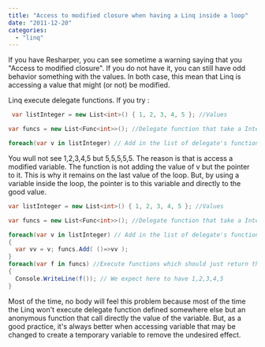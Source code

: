 ```yaml
---
title: "Access to modified closure when having a Linq inside a loop"
date: "2011-12-20"
categories: 
  - "linq"
---
```


If you have Resharper, you can see sometime a warning saying that you "Access to modified closure". If you do not have it, you can still have odd behavior something with the values. In both case, this mean that Linq is accessing a value that might (or not) be modified.

Linq execute delegate functions. If you try :


```csharp
 var listInteger = new List<int>() { 1, 2, 3, 4, 5 }; //Values

var funcs = new List<Func<int>>(); //Delegate function that take a Integer as parameter

foreach(var v in listInteger) // Add in the list of delegate's functions a function that return the integer value { funcs.Add( ()=>v ); } foreach(var f in funcs) //Execute functions which should just return the value. { Console.WriteLine(f()); // We expect here to have 1,2,3,4,5 } 
```

You wull not see 1,2,3,4,5 but 5,5,5,5,5. The reason is that is access a modified variable. The function is not adding the value of v but the pointer to it. This is why it remains on the last value of the loop. But, by using a variable inside the loop, the pointer is to this variable and directly to the good value.

```csharp
var listInteger = new List<int>() { 1, 2, 3, 4, 5 }; //Values

var funcs = new List<Func<int>>(); //Delegate function that take a Integer as parameter

foreach(var v in listInteger) // Add in the list of delegate's functions a function that return the integer value 
{ 
  var vv = v; funcs.Add( ()=>vv ); 
} 
foreach(var f in funcs) //Execute functions which should just return the value. 
{ 
  Console.WriteLine(f()); // We expect here to have 1,2,3,4,5 
} 
```

Most of the time, no body will feel this problem because most of the time the Linq won't execute delegate function defined somewhere else but an anonymous function that call directly the value of the variable. But, as a good practice, it's always better when accessing variable that may be changed to create a temporary variable to remove the undesired effect.
